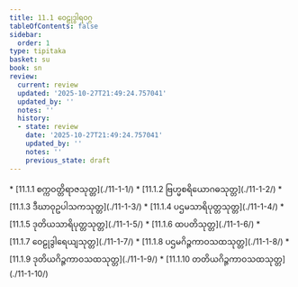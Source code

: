 ```yaml
---
title: 11.1 ဝေဠုဒွါရဝဂ္ဂ
tableOfContents: false
sidebar:
  order: 1
type: tipitaka
basket: su
book: sn
review:
  current: review
  updated: '2025-10-27T21:49:24.757041'
  updated_by: ''
  notes: ''
  history:
  - state: review
    date: '2025-10-27T21:49:24.757041'
    updated_by: ''
    notes: ''
    previous_state: draft
---
```



<ReviewStatus review={frontmatter.review} showDetails={true} />

<HypothesisAnnotation frontmatter={frontmatter} />

<DynamicBreadcrumb />



<TableOfContents book="sn" section="11.1">
* [11.1.1 စက္ကဝတ္တိရာဇသုတ္တ](./11-1-1/)
* [11.1.2 ဗြဟ္မစရိယောဂဓသုတ္တ](./11-1-2/)
* [11.1.3 ဒီဃာဝုဥပါသကသုတ္တ](./11-1-3/)
* [11.1.4 ပဌမသာရိပုတ္တသုတ္တ](./11-1-4/)
* [11.1.5 ဒုတိယသာရိပုတ္တသုတ္တ](./11-1-5/)
* [11.1.6 ထပတိသုတ္တ](./11-1-6/)
* [11.1.7 ဝေဠုဒွါရေယျသုတ္တ](./11-1-7/)
* [11.1.8 ပဌမဂိဉ္ဇကာဝသထသုတ္တ](./11-1-8/)
* [11.1.9 ဒုတိယဂိဉ္ဇကာဝသထသုတ္တ](./11-1-9/)
* [11.1.10 တတိယဂိဉ္ဇကာဝသထသုတ္တ](./11-1-10/)
</TableOfContents>